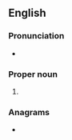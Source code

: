 {{also|Manu|manu|manú|ma nữ|mānu}}
==English==

===Pronunciation===
* {{IPA|en|/ˌmæn ˈjuː/}}

===Proper noun===
{{en-proper noun|head=Man U}}

# {{clipping of|en|{{w|Manchester United F.C.|Manchester United Football Club}}}}

===Anagrams===
* {{anagrams|en|a=amnu|Amun|NUMA|Numa|Uman|maun}}
